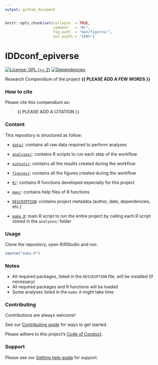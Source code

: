 ```yaml
---
output: github_document
---
```


<!-- README.md is generated from README.Rmd. Please edit that file -->


```r
knitr::opts_chunk$set(collapse  = TRUE,
                      comment   = "#>",
                      fig.path  = "man/figures/",
                      out.width = "100%")
```


# IDDconf_epiverse


<!-- badges: start -->
[![License: GPL (>= 2)](https://img.shields.io/badge/License-GPL%20%28%3E%3D%202%29-blue.svg)](https://choosealicense.com/licenses/gpl-2.0/)
[![Dependencies](https://img.shields.io/badge/dependencies-6/96-orange?style=flat)](#)
<!-- badges: end -->


Research Compendium of the project **{{ PLEASE ADD A FEW WORDS }}**



### How to cite

Please cite this compendium as: 

> **{{ PLEASE ADD A CITATION }}**



### Content

This repository is structured as follow:

- [`data/`](https://github.com/mbkoltai/IDDconf_epiverse/tree/master/data):
contains all raw data required to perform analyses

- [`analyses/`](https://github.com/mbkoltai/IDDconf_epiverse/tree/main/analyses/):
contains R scripts to run each step of the workflow

- [`outputs/`](https://github.com/mbkoltai/IDDconf_epiverse/tree/main/outputs):
contains all the results created during the workflow

- [`figures/`](https://github.com/mbkoltai/IDDconf_epiverse/tree/main/figures):
contains all the figures created during the workflow

- [`R/`](https://github.com/mbkoltai/IDDconf_epiverse/tree/main/R):
contains R functions developed especially for this project

- [`man/`](https://github.com/mbkoltai/IDDconf_epiverse/tree/main/man):
contains help files of R functions

- [`DESCRIPTION`](https://github.com/mbkoltai/IDDconf_epiverse/tree/main/DESCRIPTION):
contains project metadata (author, date, dependencies, etc.)

- [`make.R`](https://github.com/mbkoltai/IDDconf_epiverse/tree/main/make.R):
main R script to run the entire project by calling each R script stored in the `analyses/` folder



### Usage

Clone the repository, open R/RStudio and run:

```r
source("make.R")
```



### Notes

- All required packages, listed in the `DESCRIPTION` file, will be installed (if necessary)
- All required packages and R functions will be loaded
- Some analyses listed in the `make.R` might take time


### Contributing

Contributions are always welcome!

See our [Contributing guide](/.github/CONTRIBUTING.md) for ways to get started.

Please adhere to this project's [Code of Conduct](/.github/CODE_OF_CONDUCT.md).

### Support

Please see our [Getting help guide](/.github/SUPPORT.md) for support.